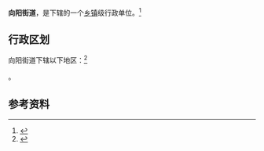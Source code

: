 {{中国乡级行政区|21/13/03/001/000}}

'''向阳街道'''，是{{PRC admin/fullname|21/13/03/001/000|3}}下辖的一个[[乡镇|乡镇]]级行政单位。<ref>{{PRC admin/ref sgc|{{PRC admin/parent|21/13/03/001/000}}}}</ref>

== 行政区划 ==

向阳街道下辖以下地区：<ref>{{PRC admin/ref sgc|21/13/03/001/000}}</ref>

{{PRC admin/children|21/13/03/001/000}}。

== 参考资料 ==

{{reflist}}

{{行政区划小作品}}
{{PRC admin/navcat|21/13/03/001/000}}